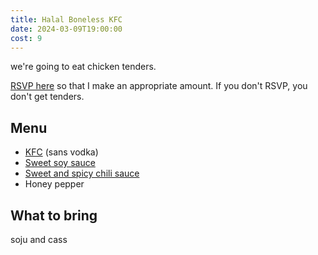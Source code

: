 ```yaml
---
title: Halal Boneless KFC
date: 2024-03-09T19:00:00
cost: 9
---
```


we're going to eat chicken tenders.

[RSVP here](https://strawpoll.com/w4nWrAoPdyA) so that I make an appropriate amount. If you don't RSVP, you don't get tenders.

## Menu

- [KFC](https://www.seriouseats.com/korean-fried-chicken-recipe) (sans vodka)
- [Sweet soy sauce](https://www.seriouseats.com/sweet-soy-sauce-korean-fried-chicken-recipe)
- [Sweet and spicy chili sauce](https://www.seriouseats.com/sweet-and-spicy-chili-sauce-korean-fried-chicken-recipe)
- Honey pepper

## What to bring

soju and cass

